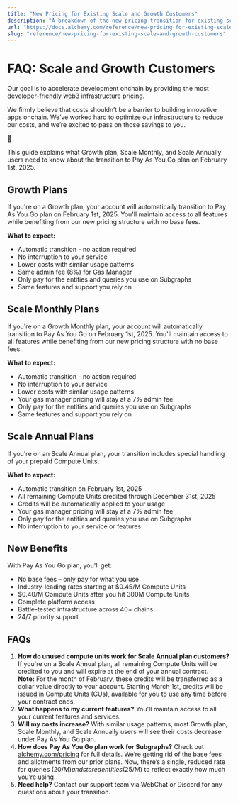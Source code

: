 ```yaml
---
title: "New Pricing for Existing Scale and Growth Customers"
description: "A breakdown of the new pricing transition for existing scale and growth customers."
url: "https://docs.alchemy.com/reference/new-pricing-for-existing-scale-and-growth-customers"
slug: "reference/new-pricing-for-existing-scale-and-growth-customers"
---
```


# FAQ: Scale and Growth Customers

Our goal is to accelerate development onchain by providing the most developer-friendly web3 infrastructure pricing.

We firmly believe that costs shouldn’t be a barrier to building innovative apps onchain. We’ve worked hard to optimize our infrastructure to reduce our costs, and we’re excited to pass on those savings to you.

👋

This guide explains what Growth plan, Scale Monthly, and Scale Annually users need to know about the transition to Pay As You Go plan on February 1st, 2025.

## Growth Plans

If you're on a Growth plan, your account will automatically transition to Pay As You Go plan on February 1st, 2025. You'll maintain access to all features while benefiting from our new pricing structure with no base fees.

**What to expect:**

* Automatic transition - no action required
* No interruption to your service
* Lower costs with similar usage patterns
* Same admin fee (8%) for Gas Manager
* Only pay for the entities and queries you use on Subgraphs
* Same features and support you rely on

## Scale Monthly Plans

If you're on a Growth Monthly plan, your account will automatically transition to Pay As You Go on February 1st, 2025. You'll maintain access to all features while benefiting from our new pricing structure with no base fees.

**What to expect:**

* Automatic transition - no action required
* No interruption to your service
* Lower costs with similar usage patterns
* Your gas manager pricing will stay at a 7% admin fee
* Only pay for the entities and queries you use on Subgraphs
* Same features and support you rely on

## Scale Annual Plans

If you're on an Scale Annual plan, your transition includes special handling of your prepaid Compute Units.

**What to expect:**

* Automatic transition on February 1st, 2025
* All remaining Compute Units credited through December 31st, 2025
* Credits will be automatically applied to your usage
* Your gas manager pricing will stay at a 7% admin fee
* Only pay for the entities and queries you use on Subgraphs
* No interruption to your service or features

## New Benefits

With Pay As You Go plan, you'll get:

* No base fees – only pay for what you use
* Industry-leading rates starting at $0.45/M Compute Units
* $0.40/M Compute Units after you hit 300M Compute Units
* Complete platform access
* Battle-tested infrastructure across 40+ chains
* 24/7 priority support

## FAQs

1. **How do unused compute units work for Scale Annual plan customers?** If you're on a Scale Annual plan, all remaining Compute Units will be credited to you and will expire at the end of your annual contract. **Note:** For the month of February, these credits will be transferred as a dollar value directly to your account. Starting March 1st, credits will be issued in Compute Units (CUs), available for you to use any time before your contract ends.
2. **What happens to my current features?** You'll maintain access to all your current features and services.
3. **Will my costs increase?** With similar usage patterns, most Growth plan, Scale Monthly, and Scale Annually users will see their costs decrease under Pay As You Go plan.
4. **How does Pay As You Go plan work for Subgraphs?** Check out [alchemy.com/pricing](http://alchemy.com/pricing) for full details. We’re getting rid of the base fees and allotments from our prior plans. Now, there’s a single, reduced rate for queries ($20/M) and stored entities ($25/M) to reflect exactly how much you’re using.
5. **Need help?** Contact our support team via WebChat or Discord for any questions about your transition.
